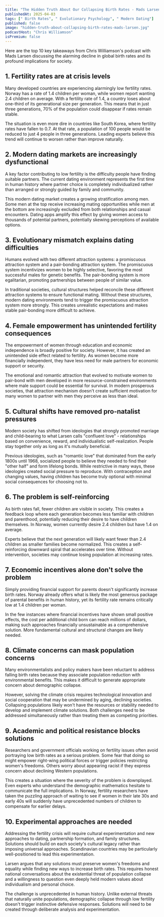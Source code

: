 ```yaml
---
title: "The Hidden Truth About Our Collapsing Birth Rates - Mads Larsen"
publishedAt: 2025-04-03
tags: [" Birth Rates", " Evolutionary Psychology", " Modern Dating"]
published: false
image: "hidden-truth-about-collapsing-birth-rates-mads-larsen.jpg"
podcastHost: "Chris Williamson"
isPremium: false
---
```



<PodcastSummaryPageLayout frontmatter={frontmatter}>

Here are the top 10 key takeaways from Chris Williamson's podcast with Mads Larsen discussing the alarming decline in global birth rates and its profound implications for society.

## 1. Fertility rates are at crisis levels

Many developed countries are experiencing alarmingly low fertility rates. Norway has a rate of 1.4 children per woman, while women report wanting 2.4 children on average. With a fertility rate of 1.4, a country loses about one-third of its generational size per generation. This means that in just three generations, 70% of the population could disappear if rates remain stable.

The situation is even more dire in countries like South Korea, where fertility rates have fallen to 0.7. At that rate, a population of 100 people would be reduced to just 4 people in three generations. Leading experts believe this trend will continue to worsen rather than improve naturally.

## 2. Modern dating markets are increasingly dysfunctional

A key factor contributing to low fertility is the difficulty people have finding suitable partners. The current dating environment represents the first time in human history where partner choice is completely individualized rather than arranged or strongly guided by family and community.

This modern dating market creates a growing stratification among men. Some men at the top receive increasing mating opportunities while men at the bottom are increasingly excluded from both relationships and casual encounters. Dating apps amplify this effect by giving women access to thousands of potential partners, potentially skewing perceptions of available options.

## 3. Evolutionary mismatch explains dating difficulties

Humans evolved with two different attraction systems: a promiscuous attraction system and a pair-bonding attraction system. The promiscuous system incentivizes women to be highly selective, favoring the most successful males for genetic benefits. The pair-bonding system is more egalitarian, promoting partnerships between people of similar value.

In traditional societies, cultural structures helped reconcile these different attraction systems to ensure functional mating. Without these structures, modern dating environments tend to trigger the promiscuous attraction system more strongly. This creates unrealistic expectations and makes stable pair-bonding more difficult to achieve.

## 4. Female empowerment has unintended fertility consequences

The empowerment of women through education and economic independence is broadly positive for society. However, it has created an unintended side effect related to fertility. As women become more financially independent, they have less need for male partners for economic support or security.

The emotional and romantic attraction that evolved to motivate women to pair-bond with men developed in more resource-constrained environments where male support could be essential for survival. In modern prosperous societies, that attraction mechanism doesn't create sufficient motivation for many women to partner with men they perceive as less than ideal.

## 5. Cultural shifts have removed pro-natalist pressures

Modern society has shifted from ideologies that strongly promoted marriage and child-bearing to what Larsen calls "confluent love" - relationships based on convenience, reward, and individualistic self-realization. People stay together only as long as it's mutually beneficial.

Previous ideologies, such as "romantic love" that dominated from the early 1800s until 1968, socialized people to believe they needed to find their "other half" and form lifelong bonds. While restrictive in many ways, these ideologies created social pressure to reproduce. With contraception and changing values, having children has become truly optional with minimal social consequences for choosing not to.

## 6. The problem is self-reinforcing

As birth rates fall, fewer children are visible in society. This creates a feedback loop where each generation becomes less familiar with children and parenthood, potentially reducing their desire to have children themselves. In Norway, women currently desire 2.4 children but have 1.4 on average.

Experts believe that the next generation will likely want fewer than 2.4 children as smaller families become normalized. This creates a self-reinforcing downward spiral that accelerates over time. Without intervention, societies may continue losing population at increasing rates.

## 7. Economic incentives alone don't solve the problem

Simply providing financial support for parents doesn't significantly increase birth rates. Norway already offers what is likely the most generous package of parental benefits in human history, yet its fertility rate remains critically low at 1.4 children per woman.

In the few instances where financial incentives have shown small positive effects, the cost per additional child born can reach millions of dollars, making such approaches financially unsustainable as a comprehensive solution. More fundamental cultural and structural changes are likely needed.

## 8. Climate concerns can mask population concerns

Many environmentalists and policy makers have been reluctant to address falling birth rates because they associate population reduction with environmental benefits. This makes it difficult to generate appropriate concern about demographic collapse.

However, solving the climate crisis requires technological innovation and social cooperation that may be undermined by aging, declining societies. Collapsing populations likely won't have the resources or stability needed to develop and implement climate solutions. Both challenges need to be addressed simultaneously rather than treating them as competing priorities.

## 9. Academic and political resistance blocks solutions

Researchers and government officials working on fertility issues often avoid portraying low birth rates as a serious problem. Some fear that doing so might empower right-wing political forces or trigger policies restricting women's freedoms. Others worry about appearing racist if they express concern about declining Western populations.

This creates a situation where the severity of the problem is downplayed. Even experts who understand the demographic mathematics hesitate to communicate the full implications. In Norway, fertility researchers have taken the puzzling approach of waiting to see if women in their late 30s and early 40s will suddenly have unprecedented numbers of children to compensate for earlier delays.

## 10. Experimental approaches are needed

Addressing the fertility crisis will require cultural experimentation and new approaches to dating, partnership formation, and family structures. Solutions should build on each society's cultural legacy rather than imposing universal approaches. Scandinavian countries may be particularly well-positioned to lead this experimentation.

Larsen argues that any solutions must preserve women's freedoms and equality while finding new ways to increase birth rates. This requires honest national conversations about the existential threat of population collapse and a willingness to question even deeply held modern values about individualism and personal choice.

The challenge is unprecedented in human history. Unlike external threats that naturally unite populations, demographic collapse through low fertility doesn't trigger instinctive defensive responses. Solutions will need to be created through deliberate analysis and experimentation.

</PodcastSummaryPageLayout>

